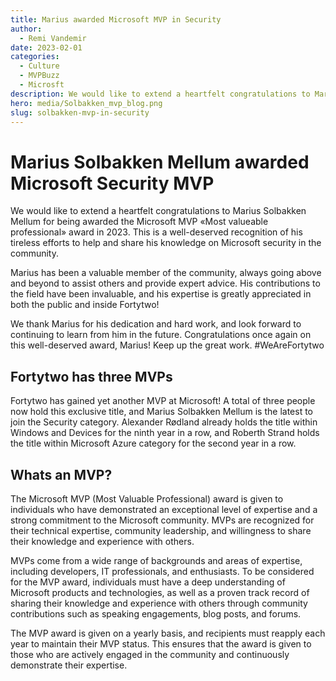 ```yaml
---
title: Marius awarded Microsoft MVP in Security
author:
  - Remi Vandemir
date: 2023-02-01
categories:
  - Culture
  - MVPBuzz
  - Microsft
description: We would like to extend a heartfelt congratulations to Marius Solbakken Mellum for being awarded the Microsoft MVP award in 2023. This is a well-deserved recognition of his tireless efforts to help and share his knowledge on Microsoft security in the community.
hero: media/Solbakken_mvp_blog.png
slug: solbakken-mvp-in-security
---
```

# Marius Solbakken Mellum awarded Microsoft Security MVP

We would like to extend a heartfelt congratulations to Marius Solbakken Mellum for being awarded the Microsoft MVP «Most valueable professional» award in 2023. This is a well-deserved recognition of his tireless efforts to help and share his knowledge on Microsoft security in the community.

Marius has been a valuable member of the community, always going above and beyond to assist others and provide expert advice. His contributions to the field have been invaluable, and his expertise is greatly appreciated in both the public and inside Fortytwo!

We thank Marius for his dedication and hard work, and look forward to continuing to learn from him in the future. Congratulations once again on this well-deserved award, Marius! Keep up the great work. #WeAreFortytwo

## Fortytwo has three MVPs
Fortytwo has gained yet another MVP at Microsoft! A total of three people now hold this exclusive title, and Marius Solbakken Mellum is the latest to join the Security category. Alexander Rødland already holds the title within Windows and Devices for the ninth year in a row, and Roberth Strand holds the title within Microsoft Azure category for the second year in a row.

## Whats an MVP?
The Microsoft MVP (Most Valuable Professional) award is given to individuals who have demonstrated an exceptional level of expertise and a strong commitment to the Microsoft community. MVPs are recognized for their technical expertise, community leadership, and willingness to share their knowledge and experience with others.

MVPs come from a wide range of backgrounds and areas of expertise, including developers, IT professionals, and enthusiasts. To be considered for the MVP award, individuals must have a deep understanding of Microsoft products and technologies, as well as a proven track record of sharing their knowledge and experience with others through community contributions such as speaking engagements, blog posts, and forums.

The MVP award is given on a yearly basis, and recipients must reapply each year to maintain their MVP status. This ensures that the award is given to those who are actively engaged in the community and continuously demonstrate their expertise.